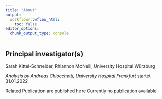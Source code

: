 ```yaml
---
title: "About"
output:
  workflowr::wflow_html:
    toc: false
editor_options:
  chunk_output_type: console
---
```


## Principal investigator(s)
Sarah Kittel-Schneider, Rhiannon McNeill, 
University Hospital Würzburg 

*Analysis by Andreas Chiocchetti, University Hospital Frankfurt*
startet 31.01.2022

Related Publication are published here 
Currently no publication available